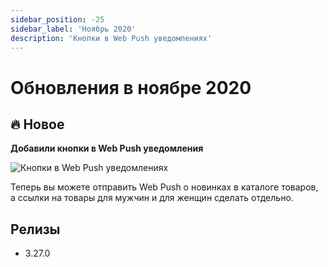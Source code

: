 ```yaml
---
sidebar_position: -25
sidebar_label: 'Ноябрь 2020'
description: 'Кнопки в Web Push уведомлениях'
---
```



# Обновления в ноябре 2020

## 🔥 Новое

**Добавили кнопки в Web Push уведомления**

<p align="left">
  <img src={webPushButtons} alt="Кнопки в Web Push уведомлениях" />
</p>

Теперь вы можете отправить Web Push о новинках в каталоге товаров, а ссылки на товары для мужчин и для женщин сделать отдельно.

## Релизы

- 3.27.0

